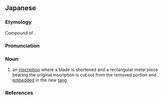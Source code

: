 ==Japanese==
{{ja-kanjitab|がく|めい|yomi=o}}

===Etymology===
Compound of {{compound|lang=ja|sort=かくめい'|額|tr1=gaku|t1=frame|銘|tr2=mei|t2=inscription}}.

===Pronunciation===
{{ja-pron|yomi=o|がくめい|acc=0|acc_ref=DJR}}

===Noun===
{{ja-noun|がくめい}}

# {{lb|ja|sort=かくめい'|swords}} an [[inscription]] where a blade is shortened and a rectangular metal piece bearing the original inscription is cut out from the removed portion and [[embed]]ded in the new [[tang]]

===References===
<references/>